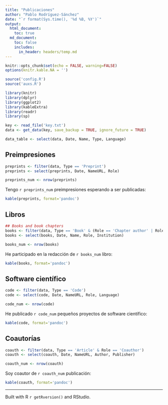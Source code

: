 ```yaml
---
title: "Publicaciones"
author: "Pablo Rodríguez-Sánchez"
date: "`r format(Sys.time(), '%d %B, %Y')`"
output:
  html_document:
    toc: true
  md_document:
    toc: false
    includes:
      in_header: headers/temp.md
---
```


```r
knitr::opts_chunk$set(echo = FALSE, warning=FALSE)
options(knitr.kable.NA = '')
```

```r
source('config.R')
source('auxs.R')

library(knitr)
library(dplyr)
library(ggplot2)
library(kableExtra)
library(readr)
library(sp)
```


```r
key <- read_file('key.txt')
data <- get_data(key, save_backup = TRUE, ignore_future = TRUE)
```

```r
data_table <- select(data, Date, Name, Type, Language)
```
## Preimpresiones
```r
preprints <- filter(data, Type == 'Preprint')
preprints <- select(preprints, Date, NameURL, Role)

preprints_num <- nrow(preprints)
```

Tengo `r preprints_num` preimpresiones esperando a ser publicadas:

```r
kable(preprints, format='pandoc')
```

## Libros

```r
## Books and book chapters
books <- filter(data, Type == 'Book' & (Role == 'Chapter author' | Role == 'Author'))
books <- select(books, Date, Name, Role, Institution)

books_num <- nrow(books)
```

He participado en la redacción de `r books_num` libro:

```r
kable(books, format='pandoc')
```

## Software científico
```r
code <- filter(data, Type == 'Code')
code <- select(code, Date, NameURL, Role, Language)

code_num <- nrow(code)
```

He publicado `r code_num` pequeños proyectos de software científico:

```r
kable(code, format='pandoc')
```


## Coautorías
```r
coauth <- filter(data, Type == 'Article' & Role == 'Coauthor')
coauth <- select(coauth, Date, NameURL, Author, Publisher)

coauth_num <- nrow(coauth)
```

Soy coautor de `r coauth_num` publicación:

```r
kable(coauth, format='pandoc')
```

***

Built with R `r getRversion()` and RStudio.
